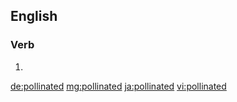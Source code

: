 ==English==

===Verb===
{{head|en|verb form}}

# {{en-past of|pollinate}}

[[de:pollinated]]
[[mg:pollinated]]
[[ja:pollinated]]
[[vi:pollinated]]